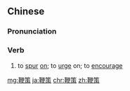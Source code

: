 ==Chinese==
{{zh-forms}}

===Pronunciation===
{{zh-pron
|m=biāncè
|c=bin1 caak3
|ma=Zh-biancè.ogg
|cat=v
}}

===Verb===
{{zh-verb}}

# to [[spur]] [[on]]; to [[urge]] on; to [[encourage]] {{gloss|progress}}

{{zh-cat|Advanced}}

[[mg:鞭策]]
[[ja:鞭策]]
[[chr:鞭策]]
[[zh:鞭策]]